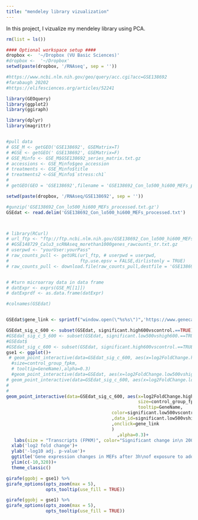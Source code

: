 ```yaml
---
title: "mendeley library vizualization"
---
```


In this project, I vizualize my mendeley library using PCA.
```r
rm(list = ls())

#### Optional workspace setup ####
dropbox <-  '~/Dropbox (VU Basic Sciences)'
#dropbox <-  '~/Dropbox'
setwd(paste(dropbox, '/RNAseq', sep = ''))

#https://www.ncbi.nlm.nih.gov/geo/query/acc.cgi?acc=GSE138692
#farabaugh 20202
#https://elifesciences.org/articles/52241

library(GEOquery)
library(ggplot2)
library(ggiraph)

library(dplyr)
library(magrittr)


#pull data
# GSE_M <- getGEO('GSE138692', GSEMatrix=T)
# #GSE <- getGEO(' GSE138692', GSEMatrix=F)
# GSE_Minfo <- GSE_M$GSE138692_series_matrix.txt.gz
# accessions <- GSE_Minfo$geo_accession 
# treatments <- GSE_Minfo$title 
# treatments2 <-GSE_Minfo$`stress:ch1`
# 
# getGEO(GEO = 'GSE138692',filename = 'GSE138692_Con_lo500_hi600_MEFs_processed.txt.gz')

setwd(paste(dropbox, '/RNAseq/GSE138692', sep = ''))

#gunzip('GSE138692_Con_lo500_hi600_MEFs_processed.txt.gz')
GSEdat <- read.delim('GSE138692_Con_lo500_hi600_MEFs_processed.txt')



# library(RCurl)
# url_ftp <- "ftp://ftp.ncbi.nlm.nih.gov/GSE138692_Con_lo500_hi600_MEFs_processed.txt.gz"
# #GSE148729_Calu3_scRNAseq_morethan1000genes_rawcounts_tr.txt.gz
# userpwd <- "yourUser:yourPass"
# raw_counts_pull <- getURL(url_ftp, # userpwd = userpwd,
#                           ftp.use.epsv = FALSE,dirlistonly = TRUE)
# raw_counts_pull <- download.file(raw_counts_pull,destfile = 'GSE138692_ftp_pull.gz')


# #turn microarray data in data frame
# datExpr <- exprs(GSE_M[[1]])
# datExprdf <- as.data.frame(datExpr)

#colnames(GSEdat)


GSEdat$gene_link <- sprintf("window.open(\"%s%s\")",'https://www.genecards.org/cgi-bin/carddisp.pl?gene=',GSEdat$GeneName)

GSEdat_sig_c_600 <- subset(GSEdat, significant.high600vscontrol.==TRUE)
#GSEdat_sig_c_5_600 <- subset(GSEdat, significant.low500vshigh600.==TRUE)
#GSEdat$
#GSEdat_sig_c_600 <- subset(GSEdat, significant.high600vscontrol.==TRUE)
gse1 <- ggplot()+
 # geom_point_interactive(data=GSEdat_sig_c_600, aes(x=log2FoldChange.high600vscontrol. , y=-log10(padj.high600vscontrol.) ,
  #size=control_group_fpkm,
  # tooltip=GeneName),alpha=0.3)
  #geom_point_interactive(data=GSEdat, aes(x=log2FoldChange.low500vshigh600. , y=-log10(padj.low500vshigh600.) ,
# geom_point_interactive(data=GSEdat_sig_c_600, aes(x=log2FoldChange.low500vscontrol. , y=-log10(padj.low500vscontrol.) ,
#                                                                                                size=control_group_fpkm,
#                                                                                                 tooltip=GeneName) ,alpha=0.5)
geom_point_interactive(data=GSEdat_sig_c_600, aes(x=log2FoldChange.high600vscontrol. , y=-log10(padj.high600vscontrol.) ,
                                                  size=control_group_fpkm,
                                                  tooltip=GeneName,
                                        color=significant.low500vscontrol.
                                        ,data_id=significant.low500vshigh600.
                                        ,onclick=gene_link
                                        ) 
                                          ,alpha=0.3)+
   labs(size = "Transcripts (FPKM)", color="Significant change in\n 200 mosmo/l sucrose")+
  xlab('log2 fold change')+
  ylab('-log10 adj. p-value')+
  ggtitle('Gene expression changes in MEFs after 3h\nof exposure to add. 300 mosmol/l sucrose')+
  ylim(c(-10,320))+
  theme_classic()

girafe(ggobj = gse1) %>%
girafe_options(opts_zoom(max = 5),
               opts_tooltip(use_fill = TRUE))
```

```r
girafe(ggobj = gse1) %>%
girafe_options(opts_zoom(max = 5),
               opts_tooltip(use_fill = TRUE))
```

